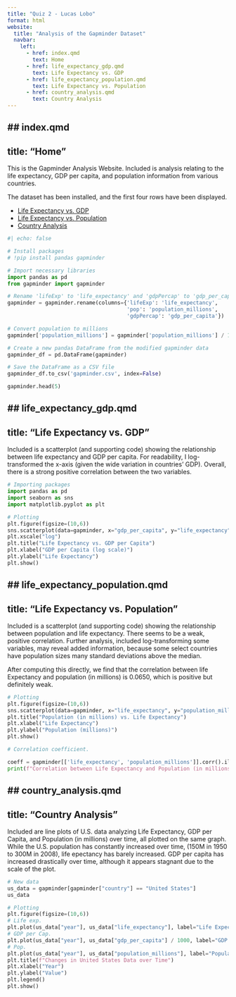 ```yaml
---
title: "Quiz 2 - Lucas Lobo"
format: html
website:
  title: "Analysis of the Gapminder Dataset"
  navbar:
    left:
      - href: index.qmd
        text: Home
      - href: life_expectancy_gdp.qmd
        text: Life Expectancy vs. GDP
      - href: life_expectancy_population.qmd
        text: Life Expectancy vs. Population
      - href: country_analysis.qmd
        text: Country Analysis
---
```


## index.qmd
---
title: "Home"
---

This is the Gapminder Analysis Website. Included is analysis relating to the life expectancy, GDP per capita, and population information from various countries.

The dataset has been installed, and the first four rows have been displayed.

- [Life Expectancy vs. GDP](life_expectancy_gdp.qmd)
- [Life Expectancy vs. Population](life_expectancy_population.qmd)
- [Country Analysis](country_analysis.qmd)

```python
#| echo: false

# Install packages
# !pip install pandas gapminder

# Import necessary libraries
import pandas as pd
from gapminder import gapminder

# Rename 'lifeExp' to 'life_expectancy' and 'gdpPercap' to 'gdp_per_capita'
gapminder = gapminder.rename(columns={'lifeExp': 'life_expectancy',
                                      'pop': 'population_millions', 
                                      'gdpPercap': 'gdp_per_capita'})

# Convert population to millions
gapminder['population_millions'] = gapminder['population_millions'] / 1_000_000

# Create a new pandas DataFrame from the modified gapminder data
gapminder_df = pd.DataFrame(gapminder)

# Save the DataFrame as a CSV file
gapminder_df.to_csv('gapminder.csv', index=False)

gapminder.head(5)
```


## life_expectancy_gdp.qmd
---
title: "Life Expectancy vs. GDP"
---

Included is a scatterplot (and supporting code) showing the relationship between life expectancy and GDP per capita. For readability, I log-transformed the x-axis (given the wide variation in countries' GDP). Overall, there is a strong positive correlation between the two variables. 

```python
# Importing packages
import pandas as pd
import seaborn as sns
import matplotlib.pyplot as plt

# Plotting
plt.figure(figsize=(10,6))
sns.scatterplot(data=gapminder, x="gdp_per_capita", y="life_expectancy")
plt.xscale("log")
plt.title("Life Expectancy vs. GDP per Capita")
plt.xlabel("GDP per Capita (log scale)")
plt.ylabel("Life Expectancy")
plt.show()
```

## life_expectancy_population.qmd
---
title: "Life Expectancy vs. Population"
---

Included is a scatterplot (and supporting code) showing the relationship between population and life expectancy. There seems to be a weak, positive correlation. Further analysis, included log-transforming some variables, may reveal added information, because some select countries have population sizes many standard deviations above the median.

After computing this directly, we find that the correlation between life Expectancy and population (in millions) is 0.0650, which is positive but definitely weak.


```python
# Plotting
plt.figure(figsize=(10,6))
sns.scatterplot(data=gapminder, x="life_expectancy", y="population_millions")
plt.title("Population (in millions) vs. Life Expectancy")
plt.xlabel("Life Expectancy")
plt.ylabel("Population (millions)")
plt.show()

# Correlation coefficient.

coeff = gapminder[['life_expectancy', 'population_millions']].corr().iloc[0, 1]
print(f"Correlation between Life Expectancy and Population (in millions): {coeff:.4f}")
```

## country_analysis.qmd
---
title: "Country Analysis"
---

Included are line plots of U.S. data analyzing Life Expectancy, GDP per Capita, and Population (in millions) over time, all plotted on the same graph. While the U.S. population has constantly increased over time,  (150M in 1950 to 300M in 2008), life epectancy has barely increased. GDP per capita has increased drastically over time, although it appears stagnant due to the scale of the plot.

```python
# New data
us_data = gapminder[gapminder["country"] == "United States"]
us_data

# Plotting
plt.figure(figsize=(10,6))
# Life exp.
plt.plot(us_data["year"], us_data["life_expectancy"], label="Life Expectancy")
# GDP per Cap.
plt.plot(us_data["year"], us_data["gdp_per_capita"] / 1000, label="GDP per Capita")
# Pop.
plt.plot(us_data["year"], us_data["population_millions"], label="Population (millions)")
plt.title(f"Changes in United States Data over Time")
plt.xlabel("Year")
plt.ylabel("Value")
plt.legend()
plt.show()
```